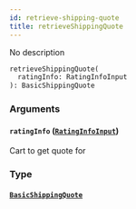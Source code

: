 ```yaml
---
id: retrieve-shipping-quote
title: retrieveShippingQuote
---
```


No description

```graphql
retrieveShippingQuote(
  ratingInfo: RatingInfoInput
): BasicShippingQuote

```

### Arguments

#### `ratingInfo` ([`RatingInfoInput`](../../rate-service/inputs/rating-info-input))

Cart to get quote for

### Type

#### [`BasicShippingQuote`](../../rate-service/objects/basic-shipping-quote)
